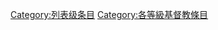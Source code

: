 {{catmore1|[[Wikipedia:基督教专题|Wikipedia:基督教专题]]}}
{{Articles by Quality|topic=基督教|project=基督教|format=TOC}}
{{emptycat}}

[[Category:列表级条目|Category:列表级条目]][[Category:各等級基督教條目|Category:各等級基督教條目]]